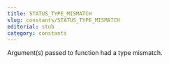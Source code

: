 ```yaml
---
title: STATUS_TYPE_MISMATCH
slug: constants/STATUS_TYPE_MISMATCH
editorial: stub
category: constants
---
```


<LSLConstant
	name="STATUS_TYPE_MISMATCH"
	type="integer"
	value="1001"
/>

Argument(s) passed to function had a type mismatch.
